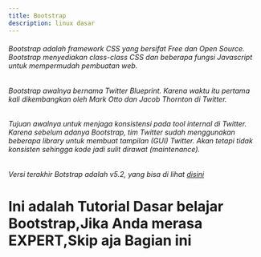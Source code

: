 ```yaml
---
title: Bootstrap
description: linux dasar
---
```


###### Bootstrap adalah framework CSS yang bersifat Free dan Open Source. Bootstrap menyediakan class-class CSS dan beberapa fungsi Javascript untuk mempermudah pembuatan web.

###### Bootstrap awalnya bernama Twitter Blueprint. Karena waktu itu pertama kali dikembangkan oleh Mark Otto dan Jacob Thornton di Twitter.

###### Tujuan awalnya untuk menjaga konsistensi pada tool internal di Twitter. Karena sebelum adanya Bootstrap, tim Twitter sudah menggunakan beberapa library untuk membuat tampilan (GUI) Twitter. Akan tetapi tidak konsisten sehingga kode jadi sulit dirawat (maintenance).

###### Versi terakhir Botstrap adalah v5.2, yang bisa di lihat [disini](https://getbootstrap.com/docs/5.2/getting-started/introduction/)

# Ini adalah Tutorial Dasar belajar Bootstrap,Jika Anda merasa EXPERT,Skip aja Bagian ini